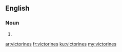 ==English==

===Noun===
{{head|en|plural}}

# {{plural of|victorine|lang=en}}

[[ar:victorines]]
[[fr:victorines]]
[[ku:victorines]]
[[my:victorines]]